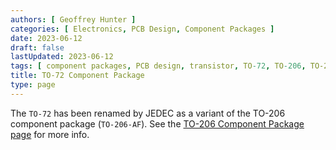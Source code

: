```yaml
---
authors: [ Geoffrey Hunter ]
categories: [ Electronics, PCB Design, Component Packages ]
date: 2023-06-12
draft: false
lastUpdated: 2023-06-12
tags: [ component packages, PCB design, transistor, TO-72, TO-206, TO-206AF, TO-18 ]
title: TO-72 Component Package
type: page
---
```



The `TO-72` has been renamed by JEDEC as a variant of the TO-206 component package (`TO-206-AF`). See the [TO-206 Component Package page](/pcb-design/component-packages/to-206-component-package/) for more info.
